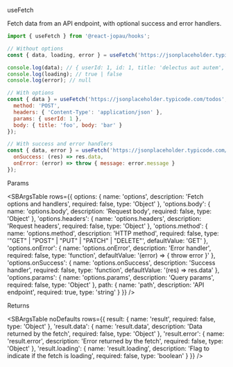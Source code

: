 
<SBTitle>useFetch</SBTitle>

<SBDescription>
  Fetch data from an API endpoint, with optional success and error handlers.
</SBDescription>

```jsx dark
import { useFetch } from '@react-jopau/hooks';
```

```jsx dark
// Without options
const { data, loading, error } = useFetch('https://jsonplaceholder.typicode.com/todos/1');

console.log(data); // { userId: 1, id: 1, title: 'delectus aut autem', completed: false }
console.log(loading); // true | false
console.log(error); // null
```

```jsx dark
// With options
const { data } = useFetch('https://jsonplaceholder.typicode.com/todos', {
  method: 'POST',
  headers: { 'Content-Type': 'application/json' },
  params: { userId: 1 },
  body: { title: 'foo', body: 'bar' }
});
```

```jsx dark
// With success and error handlers
const { data, error } = useFetch('https://jsonplaceholder.typicode.com/todos/1', {
  onSuccess: (res) => res.data,
  onError: (error) => throw { message: error.message }
});
```

<SBSubTitle>Params</SBSubTitle>

<SBArgsTable
  rows={{
    options: {
      name: 'options',
      description: 'Fetch options and handlers',
      required: false,
      type: 'Object'
    },
    'options.body': {
      name: 'options.body',
      description: 'Request body',
      required: false,
      type: 'Object'
    },
    'options.headers': {
      name: 'options.headers',
      description: 'Request headers',
      required: false,
      type: 'Object'
    },
    'options.method': {
      name: 'options.method',
      description: 'HTTP method',
      required: false,
      type: '"GET" | "POST" | "PUT" | "PATCH" | "DELETE"',
      defaultValue: 'GET'
    },
    'options.onError': {
      name: 'options.onError',
      description: 'Error handler',
      required: false,
      type: 'function',
      defaultValue: '(error) => { throw error }'
    },
    'options.onSuccess': {
      name: 'options.onSuccess',
      description: 'Success handler',
      required: false,
      type: 'function',
      defaultValue: '(res) => res.data'
    },
    'options.params': {
      name: 'options.params',
      description: 'Query params',
      required: false,
      type: 'Object'
    },
    path: { name: 'path', description: 'API endpoint', required: true, type: 'string' }
  }}
/>

<SBSubTitle>Returns</SBSubTitle>

<SBArgsTable
  noDefaults
  rows={{
    result: { name: 'result', required: false, type: 'Object' },
    'result.data': {
      name: 'result.data',
      description: 'Data returned by the fetch',
      required: false,
      type: 'Object'
    },
    'result.error': {
      name: 'result.error',
      description: 'Error returned by the fetch',
      required: false,
      type: 'Object'
    },
    'result.loading': {
      name: 'result.loading',
      description: 'Flag to indicate if the fetch is loading',
      required: false,
      type: 'boolean'
    }
  }}
/>

